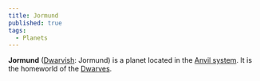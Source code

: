 ```yaml
---
title: Jormund
published: true
tags:
  - Planets
---
```


**Jormund** ([Dwarvish](/compendium/Dwarvish): <span className="font-dwarvish">Jormund</span>) is a planet located in the [Anvil system](/compendium/Anvil). It is the homeworld of the [Dwarves](/compendium/Dwarf).
